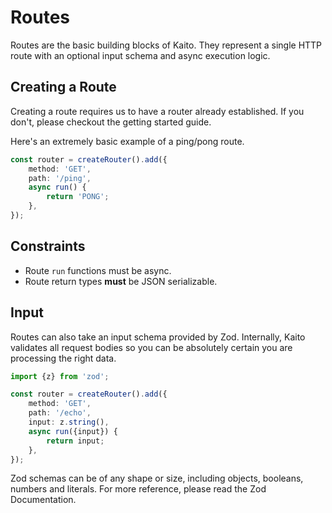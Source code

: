 
# Routes

Routes are the basic building blocks of Kaito. They represent a single HTTP route with an optional input schema and async execution logic.

## Creating a Route

Creating a route requires us to have a router already established. If you don't, please checkout the <Link href="/getting-started#concepts">getting started</Link> guide.

Here's an extremely basic example of a ping/pong route.

```ts
const router = createRouter().add({
	method: 'GET',
	path: '/ping',
	async run() {
		return 'PONG';
	},
});
```

## Constraints

- Route `run` functions must be async.
- Route return types **must** be JSON serializable.

## Input

Routes can also take an input schema provided by Zod. Internally, Kaito validates all request bodies so you can be absolutely certain you are processing the right data.

```ts
import {z} from 'zod';

const router = createRouter().add({
	method: 'GET',
	path: '/echo',
	input: z.string(),
	async run({input}) {
		return input;
	},
});
```

Zod schemas can be of any shape or size, including objects, booleans, numbers and literals. For more reference, please read the <Link href="https://github.com/colinhacks/zod#basic-usage">Zod Documentation</Link>.
